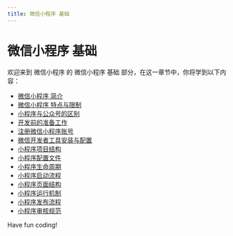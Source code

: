 ```yaml
---
title: 微信小程序 基础
---
```


# 微信小程序 基础

欢迎来到 微信小程序 的 微信小程序 基础 部分，在这一章节中，你将学到以下内容：

- [微信小程序 简介](./0-introduction-to-wechat-mini-programs.mdx)
- [微信小程序 特点与限制](./1-wechat-mini-program-features-and-limitations.mdx)
- [小程序与公众号的区别](./2-difference-between-mini-program-and-official-account.mdx)
- [开发前的准备工作](./3-pre-development-preparations.mdx)
- [注册微信小程序账号](./4-sign-up-for-a-wechat-applet.mdx)
- [微信开发者工具安装与配置](./5-wechat-developer-tools-installation-and-configuration.mdx)
- [小程序项目结构](./6-applet-project-structure.mdx)
- [小程序配置文件](./7-applet-profile.mdx)
- [小程序生命周期](./8-applet-lifecycle.mdx)
- [小程序启动流程](./9-applet-startup-process.mdx)
- [小程序页面结构](./10-applet-page-structure.mdx)
- [小程序运行机制](./11-applet-running-mechanism.mdx)
- [小程序发布流程](./12-applet-release-process.mdx)
- [小程序审核规范](./13-mini-program-audit-specification.mdx)

Have fun coding!